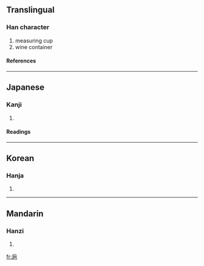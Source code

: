 {{see|卮}}

==Translingual==
===Han character===
{{Han char|rn=49|rad=己|as=04|sn=7|four=|canj=竹一日山 (HMAU)}}
# measuring cup
# wine container
====References====
{{Han ref|kx=0327.040|dkj=08751|dj=0631.070|hdz=10069.270|uh=5DF5|ud=24053}}
----
==Japanese==
===Kanji===
{{ja-kanji|grade=|rs=己04}}
# {{defn|Japanese}} 
====Readings====
{{ja-readings|on=[[し]] (shi)|kun=[[さかずき]] (sakazuki)}}
----
==Korean==
===Hanja===
{{ko-hanja|hangeul=치|rv=chi|mr=ch'i}}
# {{defn|Korean}}
----
==Mandarin==
===Hanzi===
{{cmn-hanzi|pin=[[zhī]] (zhi1)|wg=chih<sup>1</sup>}}
# {{defn|Mandarin}}

[[fr:巵]]